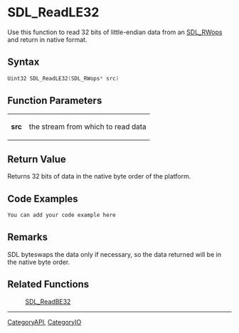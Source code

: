 
= SDL_ReadLE32 =
Use this function to read 32 bits of little-endian data from an [[SDL_RWops]] and return in native format.


== Syntax ==
<syntaxhighlight lang='c++'>
Uint32 SDL_ReadLE32(SDL_RWops* src)
</syntaxhighlight>

== Function Parameters ==
{|
|'''src'''
|the stream from which to read data
|}

== Return Value ==
Returns 32 bits of data in the native byte order of the platform.

== Code Examples ==
<syntaxhighlight lang='c++'>
You can add your code example here
</syntaxhighlight>

== Remarks ==
SDL byteswaps the data only if necessary, so the data returned will be in the native byte order.

== Related Functions ==
:[[SDL_ReadBE32]]

----
[[CategoryAPI]], [[CategoryIO]]
